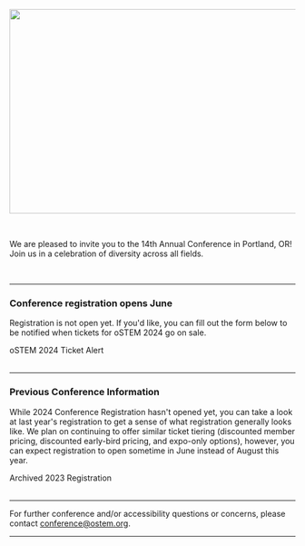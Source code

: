 
<SiteLayout title="Registration" accent="ostem-blue">

<Image
  src="/images/2023registration.png"
  alt=""
  layout="responsive"
  width="800"
  height="360"
/>

<br />

We are pleased to invite you to the 14th Annual Conference in Portland, OR! Join
us in a celebration of diversity across all fields.

<br />

---

<div className="text-bright-peach font-bold text-center">

### Conference registration opens June

</div>

Registration is not open yet. If you'd like, you can fill out the form below to be notified when tickets for oSTEM 2024 go on sale.

<div className="my-2 flex flex-col items-center sm:flex-row justify-center">
  <div className="my-1 sm:mx-2">
    <CTAButton onClick="https://form.jotform.com/232986540358062">
      oSTEM 2024 Ticket Alert
    </CTAButton>
  </div>
</div>
<br />

---

<div className="text-bright-peach font-bold text-center">

### Previous Conference Information

</div>

While 2024 Conference Registration hasn't opened yet, you can take a look at last year's registration to get a sense of what registration generally looks like. We plan on continuing to offer similar ticket tiering (discounted member pricing, discounted early-bird pricing, and expo-only options), however, you can expect registration to open sometime in June instead of August this year.

<div className="my-2 flex flex-col items-center sm:flex-row justify-center">
  <div className="my-1 sm:mx-2">
    <CTAButton onClick="/archive/2023/registration" target="_self">
      Archived 2023 Registration
    </CTAButton>
  </div>
</div>
<br />

---

For further conference and/or accessibility questions or concerns, please
contact conference@ostem.org.

---

</SiteLayout>
